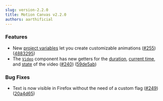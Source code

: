 ```yaml
---
slug: version-2.2.0
title: Motion Canvas v2.2.0
authors: aarthificial
---
```


### Features

- New [project variables](/docs/project-variables) let you create customizable
  animations ([#255](https://github.com/motion-canvas/motion-canvas/issues/255))
  ([4883295](https://github.com/motion-canvas/motion-canvas/commit/488329525939928af52b4a4d8488f1e1cd4cf6f7))
- The [`Video`](/api/2d/components/Video) component has new getters for the
  [duration](/api/2d/components/Video#getDuration),
  [current time](/api/2d/components/Video#getCurrentTime), and
  [state](/api/2d/components/Video#isPlaying) of the video
  ([#240](https://github.com/motion-canvas/motion-canvas/issues/240))
  ([59de5ab](https://github.com/motion-canvas/motion-canvas/commit/59de5ab2c089589773a2f9ad7588eda7d72693a7))

### Bug Fixes

- Text is now visible in Firefox without the need of a custom flag
  ([#249](https://github.com/motion-canvas/motion-canvas/pull/249))
  ([20a4d65](https://github.com/motion-canvas/motion-canvas/commit/20a4d65bbfa0c568e571274d9b6a16fb4327a5fa))
